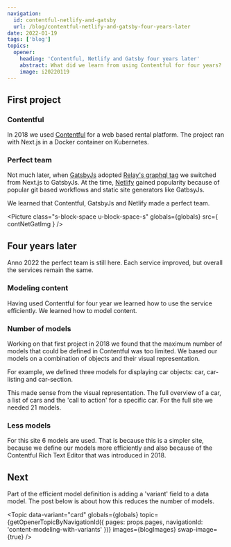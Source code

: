 ```yaml
---
navigation:
  id: contentful-netlify-and-gatsby
  url: /blog/contentful-netlify-and-gatsby-four-years-later
date: 2022-01-19
tags: ['blog']
topics:
  opener:
    heading: 'Contentful, Netlify and Gatsby four years later'
    abstract: What did we learn from using Contentful for four years?
    image: i20220119
---
```


## First project

### Contentful

In 2018 we used [Contentful](https://www.contentful.com) for a web based rental
platform. The project ran with Next.js in a Docker container on Kubernetes.

### Perfect team

Not much later, when [GatsbyJs](https://www.gatsbyjs.com) adopted [Relay's
graphql tag](https://relay.dev/docs/guides/compiler/) we switched from Next.js
to GatsbyJs. At the time, [Netlify](https://www.netlify.com) gained popularity
because of popular git based workflows and static site generators like GatbsyJs.

We learned that Contentful, GatsbyJs and Netlify made a perfect team.

<Picture
  class="s-block-space u-block-space-s"
  globals={globals}
  src={ contNetGatImg }
/>

## Four years later

Anno 2022 the perfect team is still here. Each service improved, but overall the
services remain the same.

### Modeling content

Having used Contentful for four year we learned how to use the service
efficiently. We learned how to model content.

### Number of models

Working on that first project in 2018 we found that the maximum number of models
that could be defined in Contentful was too limited. We based our models on a
combination of objects and their visual representation.

For example, we defined three models for displaying car objects: car,
car-listing and car-section.

This made sense from the visual representation. The full overview of a car, a
list of cars and the 'call to action' for a specific car. For the full site we
needed 21 models.

### Less models

For this site 6 models are used. That is because this is a simpler site, because
we define our models more efficiently and also because of the Contentful Rich
Text Editor that was introduced in 2018.

## Next

Part of the efficient model definition is adding a 'variant' field to a data
model. The post below is about how this reduces the number of models.

<Topic
  data-variant="card"
  globals={globals}
  topic={getOpenerTopicByNavigationId({ pages: props.pages, navigationId: 'content-modeling-with-variants' })}
  images={blogImages}
  swap-image={true}
/>
